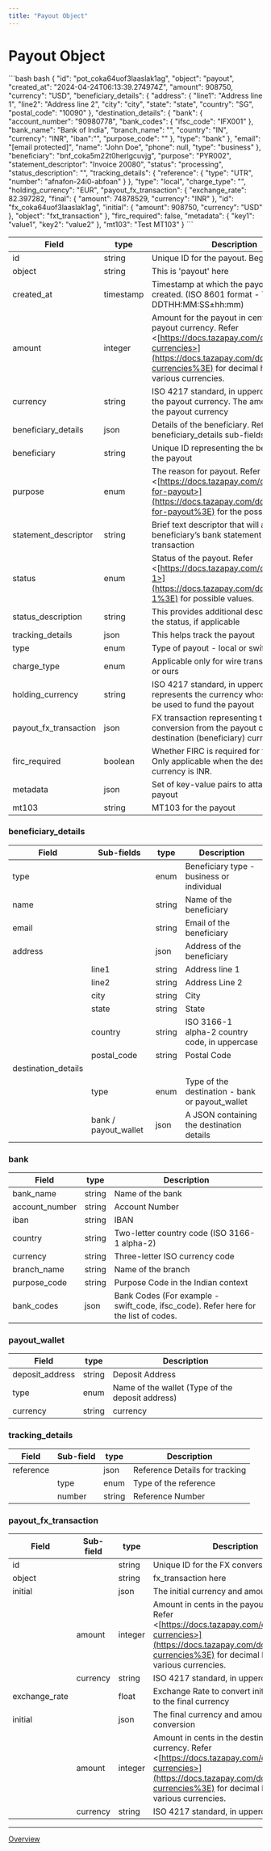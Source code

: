 ```yaml
---
title: "Payout Object"
---
```


# Payout Object

<CodeGroup>
  ```bash bash
  {
    "id": "pot_coka64uof3laaslak1ag",
    "object": "payout",
    "created_at": "2024-04-24T06:13:39.274974Z",
    "amount": 908750,
    "currency": "USD",
    "beneficiary_details": {
      "address": {
        "line1": "Address line 1",
        "line2": "Address line 2",
        "city": "city",
        "state": "state",
        "country": "SG",
        "postal_code": "10090"
      },
      "destination_details": {
        "bank": {
          "account_number": "90980778",
          "bank_codes": {
            "ifsc_code": "IFX001"
          },
          "bank_name": "Bank of India",
          "branch_name": "",
          "country": "IN",
          "currency": "INR",
          "iban":"",
          "purpose_code": ""
        },
        "type": "bank"
      },
      "email": "[email protected]",
      "name": "John Doe",
      "phone": null,
      "type": "business"
    },
    "beneficiary": "bnf_coka5m22t0herlgcuvjg",
    "purpose": "PYR002",
    "statement_descriptor": "Invoice 20080",
    "status": "processing",
    "status_description": "",
    "tracking_details": {
      "reference": {
        "type": "UTR",
        "number": "afnafon-24i0-abfoan"
      }
    },
    "type": "local",
    "charge_type": "",
    "holding_currency": "EUR",
    "payout_fx_transaction": {
      "exchange_rate": 82.397282,
      "final": {
        "amount": 74878529,
        "currency": "INR"
      },
      "id": "fx_coka64uof3laaslak1ag",
      "initial": {
        "amount": 908750,
        "currency": "USD"
      },
      "object": "fxt_transaction"
    },
    "firc_required": false,
    "metadata": {
      "key1": "value1",
      "key2": "value2"
    },
    "mt103": "Test MT103"
  }
  ```
</CodeGroup>

| Field                   | type      | Description                                                                                                                                                                                                          |
| ----------------------- | --------- | -------------------------------------------------------------------------------------------------------------------------------------------------------------------------------------------------------------------- |
| id                      | string    | Unique ID for the payout. Begins with 'pot\_'                                                                                                                                                                        |
| object                  | string    | This is 'payout' here                                                                                                                                                                                                |
| created\_at             | timestamp | Timestamp at which the payout object is created. (ISO 8601 format - YYYY-MM-DDTHH:MM:SS±hh:mm)                                                                                                                       |
| amount                  | integer   | Amount for the payout in cents in the payout currency. Refer \<[https://docs.tazapay.com/docs/decimal-currencies>](https://docs.tazapay.com/docs/decimal-currencies%3E) for decimal handling for various currencies. |
| currency                | string    | ISO 4217 standard, in uppercase. This is the payout currency. The amount will be in the payout currency                                                                                                              |
| beneficiary\_details    | json      | Details of the beneficiary. Refer here for beneficiary\_details sub-fields                                                                                                                                           |
| beneficiary             | string    | Unique ID representing the beneficiary for the payout                                                                                                                                                                |
| purpose                 | enum      | The reason for payout. Refer \<[https://docs.tazapay.com/docs/reasons-for-payout>](https://docs.tazapay.com/docs/reasons-for-payout%3E) for the possible values.                                                     |
| statement\_descriptor   | string    | Brief text descriptor that will appear on the beneficiary’s bank statement to identify the transaction                                                                                                               |
| status                  | enum      | Status of the payout. Refer \<[https://docs.tazapay.com/docs/payout-1>](https://docs.tazapay.com/docs/payout-1%3E) for possible values.                                                                              |
| status\_description     | string    | This provides additional description about the status, if applicable                                                                                                                                                 |
| tracking\_details       | json      | This helps track the payout                                                                                                                                                                                          |
| type                    | enum      | Type of payout - local or swift or wallet                                                                                                                                                                            |
| charge\_type            | enum      | Applicable only for wire transfers, shared or ours                                                                                                                                                                   |
| holding\_currency       | string    | ISO 4217 standard, in uppercase. This represents the currency whose balance will be used to fund the payout                                                                                                          |
| payout\_fx\_transaction | json      | FX transaction representing the currency conversion from the payout currency to the destination (beneficiary) currency                                                                                               |
| firc\_required          | boolean   | Whether FIRC is required for the payout. Only applicable when the destination currency is INR.                                                                                                                       |
| metadata                | json      | Set of key-value pairs to attach to the payout                                                                                                                                                                       |
| mt103                   | string    | MT103 for the payout                                                                                                                                                                                                 |

### beneficiary\_details

| Field                | Sub-fields            | type   | Description                                      |
| -------------------- | --------------------- | ------ | ------------------------------------------------ |
| type                 |                       | enum   | Beneficiary type - business or individual        |
| name                 |                       | string | Name of the beneficiary                          |
| email                |                       | string | Email of the beneficiary                         |
| address              |                       | json   | Address of the beneficiary                       |
|                      | line1                 | string | Address line 1                                   |
|                      | line2                 | string | Address Line 2                                   |
|                      | city                  | string | City                                             |
|                      | state                 | string | State                                            |
|                      | country               | string | ISO 3166-1 alpha-2 country code, in uppercase    |
|                      | postal\_code          | string | Postal Code                                      |
| destination\_details |                       |        |                                                  |
|                      | type                  | enum   | Type of the destination - bank or payout\_wallet |
|                      | bank / payout\_wallet | json   | A JSON containing the destination details        |

### bank

| Field           | type   | Description                                                                           |
| --------------- | ------ | ------------------------------------------------------------------------------------- |
| bank\_name      | string | Name of the bank                                                                      |
| account\_number | string | Account Number                                                                        |
| iban            | string | IBAN                                                                                  |
| country         | string | Two-letter country code (ISO 3166-1 alpha-2)                                          |
| currency        | string | Three-letter ISO currency code                                                        |
| branch\_name    | string | Name of the branch                                                                    |
| purpose\_code   | string | Purpose Code in the Indian context                                                    |
| bank\_codes     | json   | Bank Codes (For example - swift\_code, ifsc\_code). Refer here for the list of codes. |

### payout\_wallet

| Field            | type   | Description                                      |
| ---------------- | ------ | ------------------------------------------------ |
| deposit\_address | string | Deposit Address                                  |
| type             | enum   | Name of the wallet (Type of the deposit address) |
| currency         | string | currency                                         |

### tracking\_details

| Field     | Sub-field | type   | Description                    |
| --------- | --------- | ------ | ------------------------------ |
| reference |           | json   | Reference Details for tracking |
|           | type      | enum   | Type of the reference          |
|           | number    | string | Reference Number               |

### payout\_fx\_transaction

| Field          | Sub-field | type    | Description                                                                                                                                                                                                |
| -------------- | --------- | ------- | ---------------------------------------------------------------------------------------------------------------------------------------------------------------------------------------------------------- |
| id             |           | string  | Unique ID for the FX conversion                                                                                                                                                                            |
| object         |           | string  | fx\_transaction here                                                                                                                                                                                       |
| initial        |           | json    | The initial currency and amount                                                                                                                                                                            |
|                | amount    | integer | Amount in cents in the payout currency. Refer \<[https://docs.tazapay.com/docs/decimal-currencies>](https://docs.tazapay.com/docs/decimal-currencies%3E) for decimal handling for various currencies.      |
|                | currency  | string  | ISO 4217 standard, in uppercase.                                                                                                                                                                           |
| exchange\_rate |           | float   | Exchange Rate to convert initial currency to the final currency                                                                                                                                            |
| initial        |           | json    | The final currency and amount after conversion                                                                                                                                                             |
|                | amount    | integer | Amount in cents in the destination currency. Refer \<[https://docs.tazapay.com/docs/decimal-currencies>](https://docs.tazapay.com/docs/decimal-currencies%3E) for decimal handling for various currencies. |
|                | currency  | string  | ISO 4217 standard, in uppercase.                                                                                                                                                                           |

***

[Overview](/docs/payout-overview)
